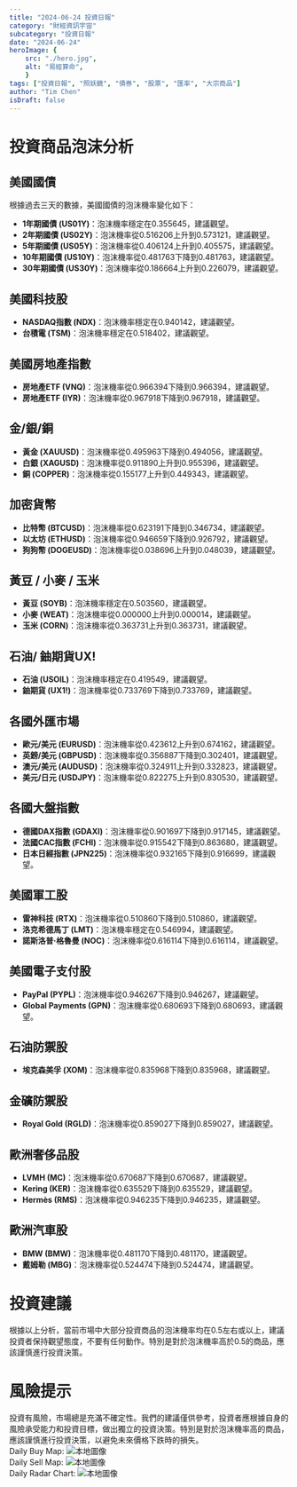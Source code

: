 ```yaml
---
title: "2024-06-24 投資日報"
category: "財經資訊宇宙"
subcategory: "投資日報"
date: "2024-06-24"
heroImage: {
    src: "./hero.jpg",
    alt: "易經算命",
    }
tags: ["投資日報", "照妖鏡", "債券", "股票", "匯率", "大宗商品"]
author: "Tim Chen"
isDraft: false
---
```

# 投資商品泡沫分析

## 美國國債
根據過去三天的數據，美國國債的泡沫機率變化如下：

- **1年期國債 (US01Y)**：泡沫機率穩定在0.355645，建議觀望。
- **2年期國債 (US02Y)**：泡沫機率從0.516206上升到0.573121，建議觀望。
- **5年期國債 (US05Y)**：泡沫機率從0.406124上升到0.405575，建議觀望。
- **10年期國債 (US10Y)**：泡沫機率從0.481763下降到0.481763，建議觀望。
- **30年期國債 (US30Y)**：泡沫機率從0.186664上升到0.226079，建議觀望。

## 美國科技股
- **NASDAQ指數 (NDX)**：泡沫機率穩定在0.940142，建議觀望。
- **台積電 (TSM)**：泡沫機率穩定在0.518402，建議觀望。

## 美國房地產指數
- **房地產ETF (VNQ)**：泡沫機率從0.966394下降到0.966394，建議觀望。
- **房地產ETF (IYR)**：泡沫機率從0.967918下降到0.967918，建議觀望。

## 金/銀/銅
- **黃金 (XAUUSD)**：泡沫機率從0.495963下降到0.494056，建議觀望。
- **白銀 (XAGUSD)**：泡沫機率從0.911890上升到0.955396，建議觀望。
- **銅 (COPPER)**：泡沫機率從0.155177上升到0.449343，建議觀望。

## 加密貨幣
- **比特幣 (BTCUSD)**：泡沫機率從0.623191下降到0.346734，建議觀望。
- **以太坊 (ETHUSD)**：泡沫機率從0.946659下降到0.926792，建議觀望。
- **狗狗幣 (DOGEUSD)**：泡沫機率從0.038696上升到0.048039，建議觀望。

## 黃豆 / 小麥 / 玉米
- **黃豆 (SOYB)**：泡沫機率穩定在0.503560，建議觀望。
- **小麥 (WEAT)**：泡沫機率從0.000000上升到0.000014，建議觀望。
- **玉米 (CORN)**：泡沫機率從0.363731上升到0.363731，建議觀望。

## 石油/ 鈾期貨UX!
- **石油 (USOIL)**：泡沫機率穩定在0.419549，建議觀望。
- **鈾期貨 (UX1!)**：泡沫機率從0.733769下降到0.733769，建議觀望。

## 各國外匯市場
- **歐元/美元 (EURUSD)**：泡沫機率從0.423612上升到0.674162，建議觀望。
- **英鎊/美元 (GBPUSD)**：泡沫機率從0.356887下降到0.302401，建議觀望。
- **澳元/美元 (AUDUSD)**：泡沫機率從0.324911上升到0.332823，建議觀望。
- **美元/日元 (USDJPY)**：泡沫機率從0.822275上升到0.830530，建議觀望。

## 各國大盤指數
- **德國DAX指數 (GDAXI)**：泡沫機率從0.901697下降到0.917145，建議觀望。
- **法國CAC指數 (FCHI)**：泡沫機率從0.915542下降到0.863680，建議觀望。
- **日本日經指數 (JPN225)**：泡沫機率從0.932165下降到0.916699，建議觀望。

## 美國軍工股
- **雷神科技 (RTX)**：泡沫機率從0.510860下降到0.510860，建議觀望。
- **洛克希德馬丁 (LMT)**：泡沫機率穩定在0.546994，建議觀望。
- **諾斯洛普·格魯曼 (NOC)**：泡沫機率從0.616114下降到0.616114，建議觀望。

## 美國電子支付股
- **PayPal (PYPL)**：泡沫機率從0.946267下降到0.946267，建議觀望。
- **Global Payments (GPN)**：泡沫機率從0.680693下降到0.680693，建議觀望。

## 石油防禦股
- **埃克森美孚 (XOM)**：泡沫機率從0.835968下降到0.835968，建議觀望。

## 金礦防禦股
- **Royal Gold (RGLD)**：泡沫機率從0.859027下降到0.859027，建議觀望。

## 歐洲奢侈品股
- **LVMH (MC)**：泡沫機率從0.670687下降到0.670687，建議觀望。
- **Kering (KER)**：泡沫機率從0.635529下降到0.635529，建議觀望。
- **Hermès (RMS)**：泡沫機率從0.946235下降到0.946235，建議觀望。

## 歐洲汽車股
- **BMW (BMW)**：泡沫機率從0.481170下降到0.481170，建議觀望。
- **戴姆勒 (MBG)**：泡沫機率從0.524474下降到0.524474，建議觀望。

# 投資建議

根據以上分析，當前市場中大部分投資商品的泡沫機率均在0.5左右或以上，建議投資者保持觀望態度，不要有任何動作。特別是對於泡沫機率高於0.5的商品，應該謹慎進行投資決策。

# 風險提示

投資有風險，市場總是充滿不確定性。我們的建議僅供參考，投資者應根據自身的風險承受能力和投資目標，做出獨立的投資決策。特別是對於泡沫機率高的商品，應該謹慎進行投資決策，以避免未來價格下跌時的損失。
<br />
Daily Buy Map:
![本地圖像](./buyMap.svg)
<br />
Daily Sell Map:
![本地圖像](./sellMap.svg)
<br />
Daily Radar Chart:
![本地圖像](./radar.svg)
<br />

